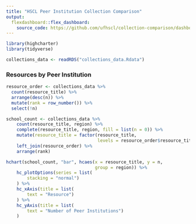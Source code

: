 ```yaml
---
title: "HSCL Peer Institution Collection Comparison"
output: 
  flexdashboard::flex_dashboard:
    source_code: https://github.com/ufhscl/collection-comparison/dashboard.Rmd
---
```


```r
library(highcharter)
library(tidyverse)

collections_data <- readRDS("collections_data.Rdata")
```

### Resources by Peer Institution

```r
resource_order <- collections_data %>% 
  count(resource_title) %>%
  arrange(desc(n)) %>%
  mutate(rank = row_number()) %>%
  select(!n)

school_count <- collections_data %>%
    count(resource_title, region) %>%
    complete(resource_title, region, fill = list(n = 0)) %>%
    mutate(resource_title = factor(resource_title, 
                                   levels = resource_order$resource_title)) %>%
    left_join(resource_order) %>%
    arrange(rank)

hchart(school_count, "bar", hcaes(x = resource_title, y = n, 
                                  group = region)) %>%
    hc_plotOptions(series = list(
        stacking = "normal")
    ) %>%
    hc_xAxis(title = list(
        text = "Resource")
    ) %>%
    hc_yAxis(title = list(
        text = "Number of Peer Institutions")
    )
```

